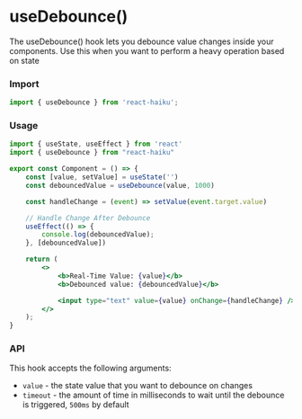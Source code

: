 # useDebounce()

The useDebounce() hook lets you debounce value changes inside your components. Use this when you want to perform a heavy operation based on state

### Import

```jsx
import { useDebounce } from 'react-haiku';
```

### Usage


<UseDebounceDemo />

```jsx
import { useState, useEffect } from 'react'
import { useDebounce } from "react-haiku"

export const Component = () => {
    const [value, setValue] = useState('')
    const debouncedValue = useDebounce(value, 1000)

    const handleChange = (event) => setValue(event.target.value)

    // Handle Change After Debounce
    useEffect(() => {
        console.log(debouncedValue);
    }, [debouncedValue])

    return (
        <>
            <b>Real-Time Value: {value}</b>
            <b>Debounced value: {debouncedValue}</b>

            <input type="text" value={value} onChange={handleChange} />
        </>
    );
}
```

### API

This hook accepts the following arguments:
- `value` - the state value that you want to debounce on changes
- `timeout` - the amount of time in milliseconds to wait until the debounce is triggered, `500ms` by default